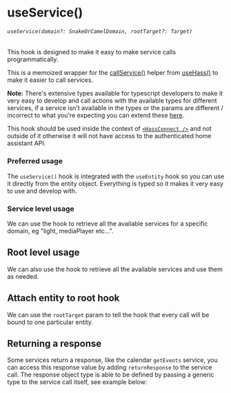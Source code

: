 
<Meta title="core/hooks/useService" />

# useService()
###### `useService(domain?: SnakeOrCamelDomain, rootTarget?: Target)`
This hook is designed to make it easy to make service calls programmatically.

This is a memoized wrapper for the [callService()](/docs/core-hooks-usehass-hass-callservice--docs) helper from [useHass()](/docs/core-hooks-usehass--docs) to make it
easier to call services.

**Note:** There's extensive types available for typescript developers to make it very easy to develop and call actions with the available types for different
services, if a service isn't available in the types or the params are different / incorrect to what you're expecting you can extend these [here](/docs/introduction-typescriptsync--docs).

This hook should be used inside the context of [`<HassConnect />`](/docs/core-hassconnect--docs) and not outside of it otherwise it will not have access to
the authenticated home assistant API.

### Preferred usage
The `useService()` hook is integrated with the `useEntity` hook so you can use it directly from the entity object.
Everything is typed so it makes it very easy to use and develop with.

<Source dark code={preferredExample} />

### Service level usage
We can use the hook to retrieve all the available services for a specific domain, eg "light, mediaPlayer etc...".
<Source dark code={serviceLevel} />

## Root level usage
We can also use the hook to retrieve all the available services and use them as needed.
<Source dark code={rootLevel} />

## Attach entity to root hook
We can use the `rootTarget` param to tell the hook that every call will be bound to one particular entity.
<Source dark code={rootTarget} />

## Returning a response
Some services return a response, like the calendar `getEvents` service, you can access this response value by adding `returnResponse` to the service call.
The response object type is able to be defined by passing a generic type to the service call itself, see example below:

<Source dark code={responseExample} />